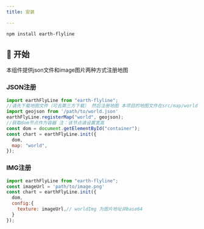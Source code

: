 ```yaml
---
title: 安装

---
```


```bash
npm install earth-flyline
```

## 🚗 开始
本组件提供json文件和image图片两种方式注册地图
### JSON注册
```javascript
import earthFlyLine from "earth-flyline";
//请先下载地图文件（可去第三方下载） 然后注册地图 本项目的地图文件在src/map/world
import geojson from '/path/to/world.json'
earthFlyLine.registerMap("world", geojson);
//获取dom节点作为容器 注：该节点请设置宽高
const dom = document.getElementById("container");
const chart = earthFlyLine.init({
  dom,
  map: "world",
});
```
### IMG注册
```javascript
import earthFlyLine from "earth-flyline";
const imageUrl = 'path/to/image.png'
const chart = earthFlyLine.init({
  dom,
  config:{
    texture: imageUrl,// worldImg 为图片地址非base64
  }
});
```


<div class="container">
  <Earth></Earth>
</div>
